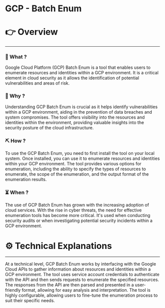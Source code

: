 # GCP - Batch Enum


# 👉 Overview

---

### 👀 What ?

Google Cloud Platform (GCP) Batch Enum is a tool that enables users to enumerate resources and identities within a GCP environment. It is a critical element in cloud security as it allows the identification of potential vulnerabilities and areas of risk.


### 🧐 Why ?

Understanding GCP Batch Enum is crucial as it helps identify vulnerabilities within a GCP environment, aiding in the prevention of data breaches and system compromises. The tool offers visibility into the resources and identities within the environment, providing valuable insights into the security posture of the cloud infrastructure.


### ⛏️ How ?

To use the GCP Batch Enum, you need to first install the tool on your local system. Once installed, you can use it to enumerate resources and identities within your GCP environment. The tool provides various options for enumeration, including the ability to specify the types of resources to enumerate, the scope of the enumeration, and the output format of the enumeration results.


### ⏳ When ?

The use of GCP Batch Enum has grown with the increasing adoption of cloud services. With the rise in cyber threats, the need for effective enumeration tools has become more critical. It's used when conducting security audits or when investigating potential security incidents within a GCP environment.


# ⚙️ Technical Explanations

---

At a technical level, GCP Batch Enum works by interfacing with the Google Cloud APIs to gather information about resources and identities within a GCP environment. The tool uses service account credentials to authenticate with the API and then sends requests to enumerate the specified resources. The responses from the API are then parsed and presented in a user-friendly format, allowing for easy analysis and interpretation. The tool is highly configurable, allowing users to fine-tune the enumeration process to suit their specific needs.
